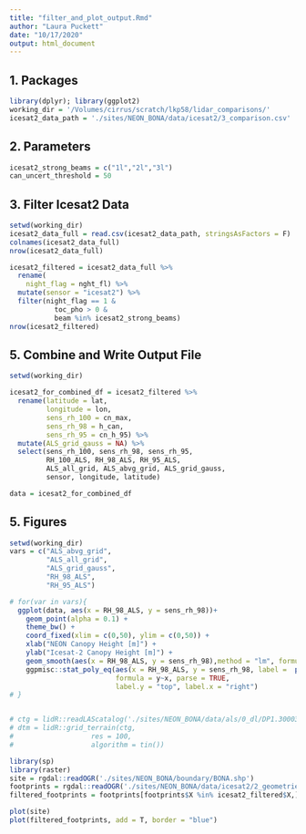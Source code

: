 ```yaml
---
title: "filter_and_plot_output.Rmd"
author: "Laura Puckett"
date: "10/17/2020"
output: html_document
---
```


## 1. Packages
```r
library(dplyr); library(ggplot2)
working_dir = '/Volumes/cirrus/scratch/lkp58/lidar_comparisons/'
icesat2_data_path = './sites/NEON_BONA/data/icesat2/3_comparison.csv'
```

## 2. Parameters

```r
icesat2_strong_beams = c("1l","2l","3l")
can_uncert_threshold = 50
```

## 3. Filter Icesat2 Data
```r
setwd(working_dir)
icesat2_data_full = read.csv(icesat2_data_path, stringsAsFactors = F)
colnames(icesat2_data_full)
nrow(icesat2_data_full)

icesat2_filtered = icesat2_data_full %>%
  rename(
    night_flag = nght_fl) %>%
  mutate(sensor = "icesat2") %>%
  filter(night_flag == 1 &
           toc_pho > 0 &
           beam %in% icesat2_strong_beams) 
nrow(icesat2_filtered)
```

## 5. Combine and Write Output File
```r
setwd(working_dir)

icesat2_for_combined_df = icesat2_filtered %>%
  rename(latitude = lat,
         longitude = lon,
         sens_rh_100 = cn_max,
         sens_rh_98 = h_can,
         sens_rh_95 = cn_h_95) %>%
  mutate(ALS_grid_gauss = NA) %>%
  select(sens_rh_100, sens_rh_98, sens_rh_95,
         RH_100_ALS, RH_98_ALS, RH_95_ALS,
         ALS_all_grid, ALS_abvg_grid, ALS_grid_gauss, 
         sensor, longitude, latitude)

data = icesat2_for_combined_df

```

## 5. Figures
```r
setwd(working_dir)
vars = c("ALS_abvg_grid",
         "ALS_all_grid",
         "ALS_grid_gauss",
         "RH_98_ALS",
         "RH_95_ALS")

# for(var in vars){
  ggplot(data, aes(x = RH_98_ALS, y = sens_rh_98))+
    geom_point(alpha = 0.1) +
    theme_bw() +
    coord_fixed(xlim = c(0,50), ylim = c(0,50)) +
    xlab("NEON Canopy Height [m]") +
    ylab("Icesat-2 Canopy Height [m]") + 
    geom_smooth(aes(x = RH_98_ALS, y = sens_rh_98),method = "lm", formula = y~x, se = FALSE, color = "blue") +
    ggpmisc::stat_poly_eq(aes(x = RH_98_ALS, y = sens_rh_98, label =  paste(stat(eq.label), stat(adj.rr.label), sep = "~~~~")),
                          formula = y~x, parse = TRUE,
                          label.y = "top", label.x = "right")
# }


# ctg = lidR::readLAScatalog('./sites/NEON_BONA/data/als/0_dl/DP1.30003.001/2019/FullSite/D19/2019_BONA_3/L1/DiscreteLidar/ClassifiedPointCloud/')
# dtm = lidR::grid_terrain(ctg,
#                   res = 100,
#                   algorithm = tin())
```

```r
library(sp)
library(raster)
site = rgdal::readOGR('./sites/NEON_BONA/boundary/BONA.shp')
footprints = rgdal::readOGR('./sites/NEON_BONA/data/icesat2/2_geometries.shp')
filtered_footprints = footprints[footprints$X %in% icesat2_filtered$X,]
```

```r
plot(site)
plot(filtered_footprints, add = T, border = "blue")


```
